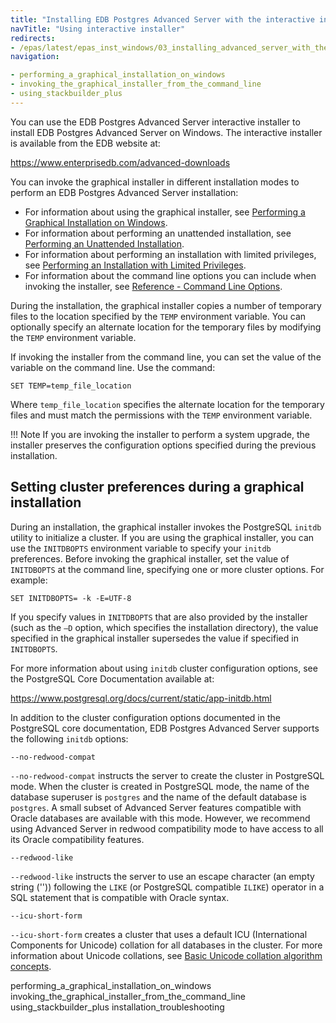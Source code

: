 ```yaml
---
title: "Installing EDB Postgres Advanced Server with the interactive installer"
navTitle: "Using interactive installer"
redirects:
- /epas/latest/epas_inst_windows/03_installing_advanced_server_with_the_interactive_installer/
navigation:

- performing_a_graphical_installation_on_windows
- invoking_the_graphical_installer_from_the_command_line
- using_stackbuilder_plus
---
```


<div id="installing_advanced_server_with_the_interactive_installer" class="registered_link"></div>

You can use the EDB Postgres Advanced Server interactive installer to install EDB Postgres Advanced Server on Windows. The interactive installer is available from the EDB website at:

<https://www.enterprisedb.com/advanced-downloads>

You can invoke the graphical installer in different installation modes to perform an EDB Postgres Advanced Server installation:

-   For information about using the graphical installer, see [Performing a Graphical Installation on Windows](performing_a_graphical_installation_on_windows/#performing_a_graphical_installation_on_windows).
-   For information about performing an unattended installation, see [Performing an Unattended Installation](invoking_the_graphical_installer_from_the_command_line/performing_an_unattended_installation/#performing_an_unattended_installation).
-   For information about performing an installation with limited privileges, see [Performing an Installation with Limited Privileges](invoking_the_graphical_installer_from_the_command_line/performing_an_installation_with_limited_privileges/#performing_an_installation_with_limited_privileges).
-   For information about the command line options you can include when invoking the installer, see [Reference - Command Line Options](invoking_the_graphical_installer_from_the_command_line/reference_command_line_options/#reference_command_line_options).

During the installation, the graphical installer copies a number of temporary files to the location specified by the `TEMP` environment variable. You can optionally specify an alternate location for the temporary files by modifying the `TEMP` environment variable.

If invoking the installer from the command line, you can set the value of the variable on the command line. Use the command:

```text
SET TEMP=temp_file_location
```

Where `temp_file_location` specifies the alternate location for the temporary files and must match the permissions with the `TEMP` environment variable.

!!! Note
    If you are invoking the installer to perform a system upgrade, the installer preserves the configuration options specified during the previous installation.

## Setting cluster preferences during a graphical installation

During an installation, the graphical installer invokes the PostgreSQL `initdb` utility to initialize a cluster. If you are using the graphical installer, you can use the `INITDBOPTS` environment variable to specify your `initdb` preferences. Before invoking the graphical installer, set the value of `INITDBOPTS` at the command line, specifying one or more cluster options. For example:

```text
SET INITDBOPTS= -k -E=UTF-8
```

If you specify values in `INITDBOPTS` that are also provided by the installer (such as the `–D` option, which specifies the installation directory), the value specified in the graphical installer supersedes the value if specified in `INITDBOPTS`.

For more information about using `initdb` cluster configuration options, see the PostgreSQL Core Documentation available at:

<https://www.postgresql.org/docs/current/static/app-initdb.html>

In addition to the cluster configuration options documented in the PostgreSQL core documentation, EDB Postgres Advanced Server supports the following `initdb` options:

`--no-redwood-compat`

`--no-redwood-compat` instructs the server to create the cluster in PostgreSQL mode. When the cluster is created in PostgreSQL mode, the name of the database superuser is `postgres` and the name of the default database is `postgres`. A small subset of Advanced Server features compatible with Oracle databases are available with this mode. However, we recommend using Advanced Server in redwood compatibility mode to have access to all its Oracle compatibility features.

`--redwood-like`

`--redwood-like` instructs the server to use an escape character (an empty string ('')) following the `LIKE` (or PostgreSQL compatible `ILIKE`) operator in a SQL statement that is compatible with Oracle syntax.

`--icu-short-form`

`--icu-short-form` creates a cluster that uses a default ICU (International Components for Unicode) collation for all databases in the cluster. For more information about Unicode collations, see [Basic Unicode collation algorithm concepts](/epas/14/epas_guide/03_database_administration/06_unicode_collation_algorithm).

<div class="toctree" maxdepth="3">

performing_a_graphical_installation_on_windows invoking_the_graphical_installer_from_the_command_line using_stackbuilder_plus installation_troubleshooting

</div>
